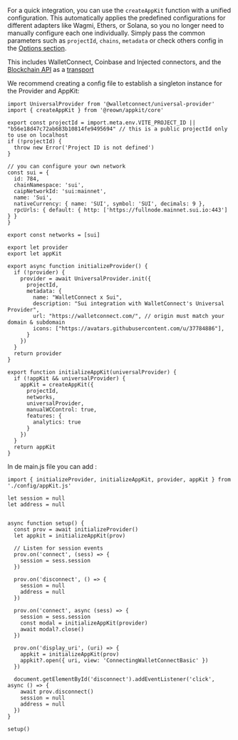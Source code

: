 For a quick integration, you can use the `createAppKit` function with a unified configuration. 
This automatically applies the predefined configurations for different adapters like Wagmi, Ethers, or Solana,
 so you no longer need to manually configure each one individually. 
 Simply pass the common parameters such as `projectId`, `chains`, `metadata` or check others config in the [Options section](options). 

This includes WalletConnect, Coinbase and Injected connectors, and the [Blockchain API](../../../../cloud/blockchain-api) as a [transport](https://wagmi.sh/core/api/createConfig#transports)

We recommend creating a config file to establish a singleton instance for the Provider and AppKit:

```tsx
import UniversalProvider from '@walletconnect/universal-provider'
import { createAppKit } from '@reown/appkit/core'

export const projectId = import.meta.env.VITE_PROJECT_ID || "b56e18d47c72ab683b10814fe9495694" // this is a public projectId only to use on localhost
if (!projectId) {
  throw new Error('Project ID is not defined')
}

// you can configure your own network
const sui = {
  id: 784,
  chainNamespace: 'sui',
  caipNetworkId: 'sui:mainnet',
  name: 'Sui',
  nativeCurrency: { name: 'SUI', symbol: 'SUI', decimals: 9 },
  rpcUrls: { default: { http: ['https://fullnode.mainnet.sui.io:443'] } }
}

export const networks = [sui]

export let provider
export let appKit

export async function initializeProvider() {
  if (!provider) {
    provider = await UniversalProvider.init({
      projectId,
      metadata: {
        name: "WalletConnect x Sui",
        description: "Sui integration with WalletConnect's Universal Provider",
        url: "https://walletconnect.com/", // origin must match your domain & subdomain
        icons: ["https://avatars.githubusercontent.com/u/37784886"],
      }
    })
  }
  return provider
}

export function initializeAppKit(universalProvider) {
  if (!appKit && universalProvider) {
    appKit = createAppKit({
      projectId,
      networks,
      universalProvider,
      manualWCControl: true,
      features: {
        analytics: true
      }
    })
  }
  return appKit
} 
```

In de main.js file you can add :

```tsx
import { initializeProvider, initializeAppKit, provider, appKit } from './config/appKit.js'

let session = null
let address = null


async function setup() {
  const prov = await initializeProvider()
  let appkit = initializeAppKit(prov)

  // Listen for session events
  prov.on('connect', (sess) => {
    session = sess.session
  })

  prov.on('disconnect', () => {
    session = null
    address = null
  })

  prov.on('connect', async (sess) => {
    session = sess.session
    const modal = initializeAppKit(provider)
    await modal?.close()
  })

  prov.on('display_uri', (uri) => {
    appkit = initializeAppKit(prov)
    appkit?.open({ uri, view: 'ConnectingWalletConnectBasic' })
  })

  document.getElementById('disconnect').addEventListener('click', async () => {
    await prov.disconnect()
    session = null
    address = null
  })
}

setup() 
```
